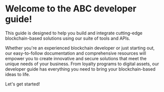 # Welcome to the ABC developer guide! 
This guide is designed to help you build and integrate cutting-edge blockchain-based solutions using our suite of tools and APIs. 

Whether you're an experienced blockchain developer or just starting out, our easy-to-follow documentation and comprehensive resources will empower you to create innovative and secure solutions that meet the unique needs of your business. From loyalty programs to digital assets, our developer guide has everything you need to bring your blockchain-based ideas to life. 

Let's get started!